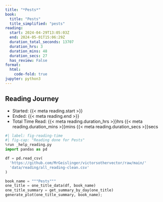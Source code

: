 ```yaml
---
title: "*Pests*"
book:
  title: "Pests"
  title_simplified: "pests"
reading:
  start: 2024-04-29T13:05:03Z
  end: 2024-05-01T15:06:29Z
  duration_total_seconds: 13707
  duration_hrs: 3
  duration_mins: 48
  duration_secs: 27
  has_review: False
format:
  html:
    code-fold: true
jupyter: python3
---
```


## Reading Journey

* Started: {{< meta reading.start >}}
* Ended: {{< meta reading.end >}}
* Total Time Read: {{< meta reading.duration_hrs >}}hrs {{< meta reading.duration_mins >}}mins {{< meta reading.duration_secs >}}secs

```python
#| label: fig-reading-time
#| fig-cap: "Reading done for Pests"
%run _help_reading.py
import pandas as pd

df = pd.read_csv(
  'https://github.com/MrGeislinger/victorsothervector/raw/main/'
  'data/reading/all_reading-clean.csv'
)

book_name = """Pests"""
one_title = one_title_data(df, book_name)
one_title_summary = get_summary_by_day(one_title)
generate_plot(one_title_summary, book_name);
```
